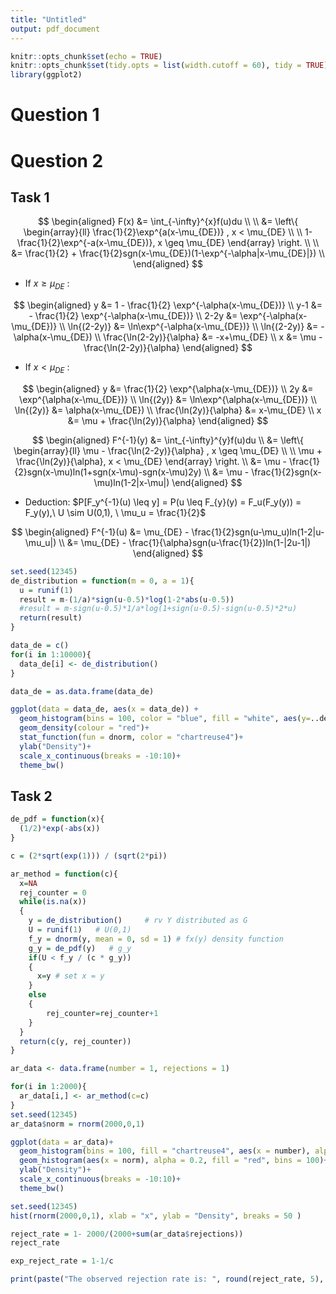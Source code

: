 ```yaml
---
title: "Untitled"
output: pdf_document
---
```


```r
knitr::opts_chunk$set(echo = TRUE)
knitr::opts_chunk$set(tidy.opts = list(width.cutoff = 60), tidy = TRUE)
library(ggplot2)
```
# Question 1




# Question 2
## Task 1


$$
\begin{aligned}
F(x) &= \int_{-\infty}^{x}f(u)du \\
\\
                  &= \left\{ 
											\begin{array}{ll}
												\frac{1}{2}\exp^{a(x-\mu_{DE})} , x  < \mu_{DE} \\
												\\
												1-\frac{1}{2}\exp^{-a(x-\mu_{DE})}, x \geq \mu_{DE}
											\end{array}
									    \right. \\
									\\
									&= \frac{1}{2} + \frac{1}{2}sgn(x-\mu_{DE})(1-\exp^{-\alpha|x-\mu_{DE}|})
									\\
\end{aligned}
$$

* If $x \geq \mu_{DE}$ :

$$
\begin{aligned}
y &= 1 - \frac{1}{2} \exp^{-\alpha(x-\mu_{DE})} \\
y-1 &= - \frac{1}{2} \exp^{-\alpha(x-\mu_{DE})} \\
2-2y &= \exp^{-\alpha(x-\mu_{DE})} \\
\ln{(2-2y)} &= \ln\exp^{-\alpha(x-\mu_{DE})} \\
\ln{(2-2y)} &= -\alpha(x-\mu_{DE}) \\
\frac{\ln(2-2y)}{\alpha} &= -x+\mu_{DE} \\
x &= \mu - \frac{\ln(2-2y)}{\alpha}
\end{aligned}
$$

* If $x < \mu_{DE}$ :

$$
\begin{aligned}
y &= \frac{1}{2} \exp^{\alpha(x-\mu_{DE})} \\
2y &= \exp^{\alpha(x-\mu_{DE})} \\
\ln{(2y)} &= \ln\exp^{\alpha(x-\mu_{DE})} \\
\ln{(2y)} &= \alpha(x-\mu_{DE}) \\
\frac{\ln(2y)}{\alpha} &= x-\mu_{DE} \\
x &= \mu + \frac{\ln(2y)}{\alpha}
\end{aligned}
$$


$$
\begin{aligned}
F^{-1}(y) &= \int_{-\infty}^{y}f(u)du \\
                  &= \left\{ 
											\begin{array}{ll}
												\mu - \frac{\ln(2-2y)}{\alpha} , x  \geq \mu_{DE} \\
												\\
												\mu + \frac{\ln(2y)}{\alpha}, x < \mu_{DE}
											\end{array}
									    \right. \\
&= \mu - \frac{1}{2}sgn(x-\mu)ln(1+sgn(x-\mu)-sgn(x-\mu)2y) \\
&= \mu - \frac{1}{2}sgn(x-\mu)ln(1-2|x-\mu|)
\end{aligned}
$$

* Deduction: $P[F_y^{-1}(u) \leq y] = P(u \leq F_{y}(y) = F_u(F_y(y)) = F_y(y),\ U \sim U(0,1), \ \mu_u = \frac{1}{2}$

$$
\begin{aligned}
F^{-1}(u) &= \mu_{DE} - \frac{1}{2}sgn(u-\mu_u)ln(1-2|u-\mu_u|) \\
&= \mu_{DE} - \frac{1}{\alpha}sgn(u-\frac{1}{2})ln(1-|2u-1|)
\end{aligned}
$$

```r
set.seed(12345)
de_distribution = function(m = 0, a = 1){
  u = runif(1)
  result = m-(1/a)*sign(u-0.5)*log(1-2*abs(u-0.5))
  #result = m-sign(u-0.5)*1/a*log(1+sign(u-0.5)-sign(u-0.5)*2*u)
  return(result)
}

data_de = c()
for(i in 1:10000){
  data_de[i] <- de_distribution()
}

data_de = as.data.frame(data_de)

ggplot(data = data_de, aes(x = data_de)) + 
  geom_histogram(bins = 100, color = "blue", fill = "white", aes(y=..density..))+
  geom_density(colour = "red")+
  stat_function(fun = dnorm, color = "chartreuse4")+
  ylab("Density")+
  scale_x_continuous(breaks = -10:10)+
  theme_bw()
```



## Task 2




```r

de_pdf = function(x){
  (1/2)*exp(-abs(x))
}

c = (2*sqrt(exp(1))) / (sqrt(2*pi))

ar_method = function(c){
  x=NA
  rej_counter = 0
  while(is.na(x))
  {
    y = de_distribution()     # rv Y distributed as G
    U = runif(1)   # U(0,1)
    f_y = dnorm(y, mean = 0, sd = 1) # fx(y) density function
    g_y = de_pdf(y)   # g_y
    if(U < f_y / (c * g_y))
    {
      x=y # set x = y 
    }
    else
    {
        rej_counter=rej_counter+1
    }
  }
  return(c(y, rej_counter))
}

ar_data <- data.frame(number = 1, rejections = 1)

for(i in 1:2000){
  ar_data[i,] <- ar_method(c=c)
}
set.seed(12345)
ar_data$norm = rnorm(2000,0,1)

ggplot(data = ar_data)+
  geom_histogram(bins = 100, fill = "chartreuse4", aes(x = number), alpha = 0.8)+
  geom_histogram(aes(x = norm), alpha = 0.2, fill = "red", bins = 100)+
  ylab("Density")+
  scale_x_continuous(breaks = -10:10)+
  theme_bw()


```


```r
set.seed(12345)
hist(rnorm(2000,0,1), xlab = "x", ylab = "Density", breaks = 50 )
```

```r
reject_rate = 1- 2000/(2000+sum(ar_data$rejections))
reject_rate

exp_reject_rate = 1-1/c

print(paste("The observed rejection rate is: ", round(reject_rate, 5), " and the expected is: ", round(exp_reject_rate,5) , ".",sep=""))
```

